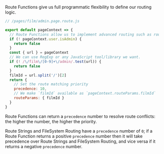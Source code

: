 Route Functions give us full programmatic flexibility to define our routing logic.

```js
// /pages/film/admin.page.route.js

export default pageContext => {
  // Route Functions allow us to implement advanced routing such as route guards.
  if (! pageContext.user.isAdmin) {
    return false
  }
  const { url } = pageContext
  // We can use RegExp or any JavaScript tool/library we want.
  if (! /\/film\/[0-9]+\/admin/.test(url)) {
    return false
  }
  filmId = url.split('/')[2]
  return {
    // Set the route matching priority
    precedence: 10,
    // We make `filmId` available as `pageContext.routeParams.filmId`
    routeParams: { filmId }
  }
}
```

Route Functions can return a `precedence` number to resolve route conflicts:
the higher the number, the higher the priority.

Route Strings and FileSystem Routing have a `precedence` number of `0`;
if a Route Function returns a positive `precedence` number then it will take precedence over Route Strings and FileSystem Routing, and
vice versa if it returns a negative `precedence` number.
